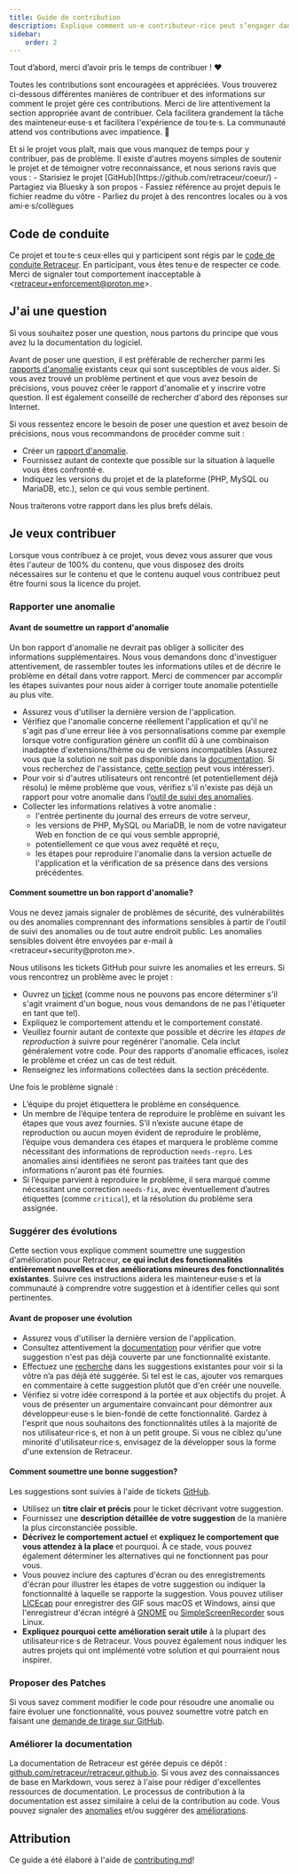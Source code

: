 ```yaml
---
title: Guide de contribution
description: Explique comment un·e contributeur·rice peut s’engager dans le projet.
sidebar:
    order: 2
---
```



Tout d’abord, merci d’avoir pris le temps de contribuer ! ❤️

Toutes les contributions sont encouragées et appréciées. Vous trouverez ci-dessous différentes manières de contribuer et des informations sur comment le projet gère ces contributions. Merci de lire attentivement la section appropriée avant de contribuer. Cela facilitera grandement la tâche des mainteneur·euse·s et facilitera l'expérience de tou·te·s. La communauté attend vos contributions avec impatience. 🎉

<Aside type="tip">
Et si le projet vous plaît, mais que vous manquez de temps pour y contribuer, pas de problème. Il existe d'autres moyens simples de soutenir le projet et de témoigner votre reconnaissance, et nous serions ravis que vous :
- Starisiez le projet [GitHub](https://github.com/retraceur/coeur/)
- Partagiez via Bluesky à son propos
- Fassiez référence au projet depuis le fichier readme du vôtre
- Parliez du projet à des rencontres locales ou à vos ami·e·s/collègues
</Aside>

## Code de conduite

Ce projet et tou·te·s ceux·elles qui y participent sont régis par le [code de conduite Retraceur](../code-of-conduct).
En participant, vous êtes tenu·e de respecter ce code. Merci de signaler tout comportement inacceptable à &lt;retraceur+enforcement@proton.me&gt;.

## J'ai une question

<Aside type="note">
    Si vous souhaitez poser une question, nous partons du principe que vous avez lu la documentation du logiciel.
</Aside>

Avant de poser une question, il est préférable de rechercher parmi les [rapports d'anomalie](https://github.com/retraceur/coeur/issues) existants ceux qui sont susceptibles de vous aider. Si vous avez trouvé un problème pertinent et que vous avez besoin de précisions, vous pouvez créer le rapport d'anomalie et y inscrire votre question. Il est également conseillé de rechercher d'abord des réponses sur Internet.

Si vous ressentez encore le besoin de poser une question et avez besoin de précisions, nous vous recommandons de procéder comme suit :

- Créer un [rapport d'anomalie](https://github.com/retraceur/coeur/issues/new).
- Fournissez autant de contexte que possible sur la situation à laquelle vous êtes confronté·e.
- Indiquez les versions du projet et de la plateforme (PHP, MySQL ou MariaDB, etc.), selon ce qui vous semble pertinent.

Nous traiterons votre rapport dans les plus brefs délais.

## Je veux contribuer

<Aside type="caution">
    Lorsque vous contribuez à ce projet, vous devez vous assurer que vous êtes l'auteur de 100% du contenu, que vous disposez des droits nécessaires sur le contenu et que le contenu auquel vous contribuez peut être fourni sous la licence du projet.
</Aside>

### Rapporter une anomalie

#### Avant de soumettre un rapport d'anomalie

Un bon rapport d'anomalie ne devrait pas obliger à solliciter des informations supplémentaires. Nous vous demandons donc d'investiguer attentivement, de rassembler toutes les informations utiles et de décrire le problème en détail dans votre rapport. Merci de commencer par accomplir les étapes suivantes pour nous aider à corriger toute anomalie potentielle au plus vite.

- Assurez vous d'utiliser la dernière version de l'application.
- Vérifiez que l'anomalie concerne réellement l'application et qu'il ne s'agit pas d'une erreur liée à vos personnalisations comme par exemple lorsque votre configuration génère un conflit dû à une combinaison inadaptée d'extensions/thème ou de versions incompatibles (Assurez vous que la solution ne soit pas disponible dans la [documentation](https://retraceur.github.io/). Si vous recherchez de l'assistance, [cette section](#jai-une-question) peut vous intéresser).
- Pour voir si d'autres utilisateurs ont rencontré (et potentiellement déjà résolu) le même problème que vous, vérifiez s'il n'existe pas déjà un rapport pour votre anomalie dans l’[outil de suivi des anomalies](https://github.com/retraceur/coeur/issues?q=label%3Abug).
- Collecter les informations relatives à votre anomalie :
  - l'entrée pertinente du journal des erreurs de votre serveur,
  - les versions de PHP, MySQL ou MariaDB, le nom de votre navigateur Web en fonction de ce qui vous semble approprié,
  - potentiellement ce que vous avez requêté et reçu,
  - les étapes pour reproduire l'anomalie dans la version actuelle de l'application et la vérification de sa présence dans des versions précédentes.

#### Comment soumettre un bon rapport d'anomalie?

<Aside type="danger">
    Vous ne devez jamais signaler de problèmes de sécurité, des vulnérabilités ou des anomalies comprennant des informations sensibles à partir de l'outil de suivi des anomalies ou de tout autre endroit public. Les anomalies sensibles doivent être envoyées par e-mail à &lt;retraceur+security@proton.me&gt;.
</Aside>

Nous utilisons les tickets GitHub pour suivre les anomalies et les erreurs. Si vous rencontrez un problème avec le projet :

- Ouvrez un [ticket](https://github.com/retraceur/coeur/issues/new) (comme nous ne pouvons pas encore déterminer s'il s'agit vraiment d'un bogue, nous vous demandons de ne pas l'étiqueter en tant que tel).
- Expliquez le comportement attendu et le comportement constaté.
- Veuillez fournir autant de contexte que possible et décrire les *étapes de reproduction* à suivre pour regénérer l'anomalie. Cela inclut généralement votre code. Pour des rapports d'anomalie efficaces, isolez le problème et créez un cas de test réduit.
- Renseignez les informations collectées dans la section précédente.

Une fois le problème signalé :

- L’équipe du projet étiquettera le problème en conséquence.
- Un membre de l’équipe tentera de reproduire le problème en suivant les étapes que vous avez fournies. S’il n’existe aucune étape de reproduction ou aucun moyen évident de reproduire le problème, l’équipe vous demandera ces étapes et marquera le problème comme nécessitant des informations de reproduction `needs-repro`. Les anomalies ainsi identifiées ne seront pas traitées tant que des informations n'auront pas été fournies.
- Si l’équipe parvient à reproduire le problème, il sera marqué comme nécessitant une correction `needs-fix`, avec éventuellement d’autres étiquettes (comme `critical`), et la résolution du problème sera assignée.

### Suggérer des évolutions

Cette section vous explique comment soumettre une suggestion d'amélioration pour Retraceur, **ce qui inclut des fonctionnalités entièrement nouvelles et des améliorations mineures des fonctionnalités existantes**. Suivre ces instructions aidera les mainteneur·euse·s et la communauté à comprendre votre suggestion et à identifier celles qui sont pertinentes.

#### Avant de proposer une évolution

- Assurez vous d'utiliser la dernière version de l'application.
- Consultez attentivement la [documentation](https://retraceur.github.io/) pour vérifier que votre suggestion n'est pas déjà couverte par une fonctionnalité existante.
- Effectuez une [recherche](https://github.com/retraceur/coeur/issues?q=label%3Aenhancement) dans les suggestions existantes pour voir si la vôtre n’a pas déjà été suggérée. Si tel est le cas, ajouter vos remarques en commentaire à cette suggestion plutôt que d'en créér une nouvelle.
- Vérifiez si votre idée correspond à la portée et aux objectifs du projet. À vous de présenter un argumentaire convaincant pour démontrer aux développeur·euse·s le bien-fondé de cette fonctionnalité. Gardez à l'esprit que nous souhaitons des fonctionnalités utiles à la majorité de nos utilisateur·rice·s, et non à un petit groupe. Si vous ne ciblez qu'une minorité d'utilisateur·rice·s, envisagez de la développer sous la forme d'une extension de Retraceur.

#### Comment soumettre une bonne suggestion?

Les suggestions sont suivies à l'aide de tickets [GitHub](https://github.com/retraceur/coeur/issues).

- Utilisez un **titre clair et précis** pour le ticket décrivant votre suggestion.
- Fournissez une **description détaillée de votre suggestion** de la manière la plus circonstanciée possible.
- **Décrivez le comportement actuel** et **expliquez le comportement que vous attendez à la place** et pourquoi. À ce stade, vous pouvez également déterminer les alternatives qui ne fonctionnent pas pour vous.
- Vous pouvez inclure des captures d'écran ou des enregistrements d'écran pour illustrer les étapes de votre suggestion ou indiquer la fonctionnalité à laquelle se rapporte la suggestion. Vous pouvez utiliser [LICEcap](https://www.cockos.com/licecap/) pour enregistrer des GIF sous macOS et Windows, ainsi que l'enregistreur d'écran intégré à [GNOME](https://help.gnome.org/users/gnome-help/stable/screen-shot-record.html.en) ou [SimpleScreenRecorder](https://github.com/MaartenBaert/ssr) sous Linux.
- **Expliquez pourquoi cette amélioration serait utile** à la plupart des utilisateur·rice·s de Retraceur. Vous pouvez également nous indiquer les autres projets qui ont implémenté votre solution et qui pourraient nous inspirer.

### Proposer des Patches

Si vous savez comment modifier le code pour résoudre une anomalie ou faire évoluer une fonctionnalité, vous pouvez soumettre votre patch en faisant une [demande de tirage sur GitHub](https://github.com/retraceur/coeur/pulls).

### Améliorer la documentation

La documentation de Retraceur est gérée depuis ce dépôt : [github.com/retraceur/retraceur.github.io](https://github.com/retraceur/retraceur.github.io). Si vous avez des connaissances de base en Markdown, vous serez à l'aise pour rédiger d'excellentes ressources de documentation. Le processus de contribution à la documentation est assez similaire à celui de la contribution au code. Vous pouvez signaler des [anomalies](https://github.com/retraceur/retraceur.github.io/issues) et/ou suggérer des [améliorations](https://github.com/retraceur/retraceur.github.io/pulls). 


## Attribution

Ce guide a été élaboré à l'aide de [contributing.md](https://contributing.md/generator)!